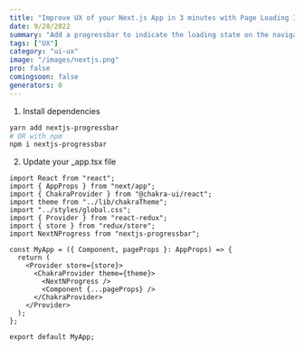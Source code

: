 ```yaml
---
title: "Improve UX of your Next.js App in 3 minutes with Page Loading Indicator"
date: 9/28/2022
summary: "Add a progressbar to indicate the loading state on the navigation between pages"
tags: ["UX"]
category: "ui-ux"
image: "/images/nextjs.png"
pro: false
comingsoon: false
generators: 0
---
```



1. Install dependencies

```bash
yarn add nextjs-progressbar
# OR with npm
npm i nextjs-progressbar
```

2. Update your _app.tsx file

```tsx:_app.tsx {8,14}
import React from "react";
import { AppProps } from "next/app";
import { ChakraProvider } from "@chakra-ui/react";
import theme from "../lib/chakraTheme";
import "../styles/global.css";
import { Provider } from "react-redux";
import { store } from "redux/store";
import NextNProgress from "nextjs-progressbar";

const MyApp = ({ Component, pageProps }: AppProps) => {
  return (
    <Provider store={store}>
      <ChakraProvider theme={theme}>
        <NextNProgress />
        <Component {...pageProps} />
      </ChakraProvider>
    </Provider>
  );
};

export default MyApp;
```
